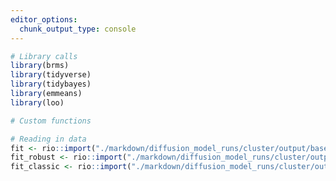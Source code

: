 ```yaml
---
editor_options:
  chunk_output_type: console
---
```

```r
# Library calls
library(brms)
library(tidyverse)
library(tidybayes)
library(emmeans)
library(loo)
```

```r
# Custom functions

```

```r
# Reading in data
fit <- rio::import("./markdown/diffusion_model_runs/cluster/output/base_model.rda")
fit_robust <- rio::import("./markdown/diffusion_model_runs/cluster/output/base_model_robust.rda")
fit_classic <- rio::import("./markdown/diffusion_model_runs/cluster/output/base_model_classic.rda")
```

